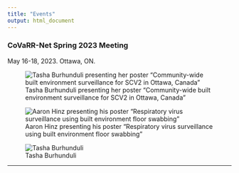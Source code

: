 ```yaml
---
title: "Events"
output: html_document
---
```


### CoVaRR-Net Spring 2023 Meeting 

May 16-18, 2023. Ottawa, ON.

![Tasha Burhunduli presenting her poster "Community-wide built environment surveillance for SCV2 in Ottawa, Canada"](public/img/event/tasha_poster1.jpeg)

![Aaron Hinz presenting his poster "Respiratory virus surveillance using built environment floor swabbing"](public/img/event/aaron_poster1.jpeg)


![Tasha Burhunduli ](public/img/event/tasha_poster2.jpeg)


------------------------------------